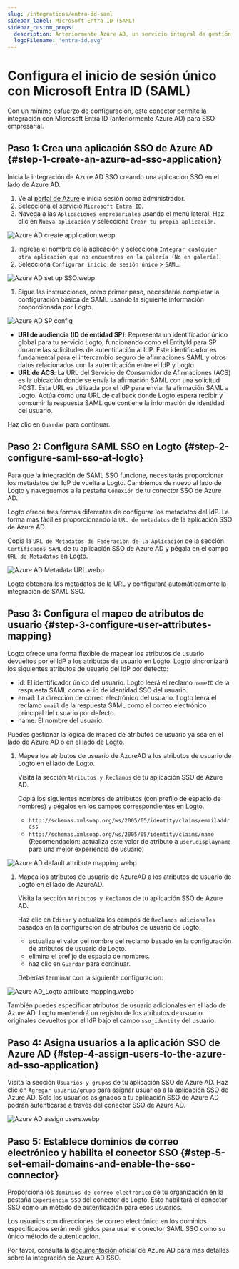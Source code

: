 ```yaml
---
slug: /integrations/entra-id-saml
sidebar_label: Microsoft Entra ID (SAML)
sidebar_custom_props:
  description: Anteriormente Azure AD, un servicio integral de gestión de identidades basado en la nube.
  logoFilename: 'entra-id.svg'
---
```



# Configura el inicio de sesión único con Microsoft Entra ID (SAML)

Con un mínimo esfuerzo de configuración, este conector permite la integración con Microsoft Entra ID (anteriormente Azure AD) para SSO empresarial.

<GuideTip />

## Paso 1: Crea una aplicación SSO de Azure AD \{#step-1-create-an-azure-ad-sso-application}

Inicia la integración de Azure AD SSO creando una aplicación SSO en el lado de Azure AD.

1. Ve al [portal de Azure](https://portal.azure.com/) e inicia sesión como administrador.
2. Selecciona el servicio `Microsoft Entra ID`.
3. Navega a las `Aplicaciones empresariales` usando el menú lateral. Haz clic en `Nueva aplicación` y selecciona `Crear tu propia aplicación`.

![Azure AD create application.webp](./assets/azure_ad_create_application.webp)

1. Ingresa el nombre de la aplicación y selecciona `Integrar cualquier otra aplicación que no encuentres en la galería (No en galería)`.
2. Selecciona `Configurar inicio de sesión único` > `SAML`.

![Azure AD set up SSO.webp](./assets/azure_ad_set_up_single_sign_on.webp)

1. Sigue las instrucciones, como primer paso, necesitarás completar la configuración básica de SAML usando la siguiente información proporcionada por Logto.

![Azure AD SP config](./assets/azure_ad_sp_config.webp)

- **URI de audiencia (ID de entidad SP)**: Representa un identificador único global para tu servicio Logto, funcionando como el EntityId para SP durante las solicitudes de autenticación al IdP. Este identificador es fundamental para el intercambio seguro de afirmaciones SAML y otros datos relacionados con la autenticación entre el IdP y Logto.
- **URL de ACS**: La URL del Servicio de Consumidor de Afirmaciones (ACS) es la ubicación donde se envía la afirmación SAML con una solicitud POST. Esta URL es utilizada por el IdP para enviar la afirmación SAML a Logto. Actúa como una URL de callback donde Logto espera recibir y consumir la respuesta SAML que contiene la información de identidad del usuario.

Haz clic en `Guardar` para continuar.

## Paso 2: Configura SAML SSO en Logto \{#step-2-configure-saml-sso-at-logto}

Para que la integración de SAML SSO funcione, necesitarás proporcionar los metadatos del IdP de vuelta a Logto. Cambiemos de nuevo al lado de Logto y naveguemos a la pestaña `Conexión` de tu conector SSO de Azure AD.

Logto ofrece tres formas diferentes de configurar los metadatos del IdP. La forma más fácil es proporcionando la `URL de metadatos` de la aplicación SSO de Azure AD.

Copia la `URL de Metadatos de Federación de la Aplicación` de la sección `Certificados SAML` de tu aplicación SSO de Azure AD y pégala en el campo `URL de Metadatos` en Logto.

![Azure AD Metadata URL.webp](./assets/azure_ad_metadata_url.webp)

Logto obtendrá los metadatos de la URL y configurará automáticamente la integración de SAML SSO.

## Paso 3: Configura el mapeo de atributos de usuario \{#step-3-configure-user-attributes-mapping}

Logto ofrece una forma flexible de mapear los atributos de usuario devueltos por el IdP a los atributos de usuario en Logto. Logto sincronizará los siguientes atributos de usuario del IdP por defecto:

- id: El identificador único del usuario. Logto leerá el reclamo `nameID` de la respuesta SAML como el id de identidad SSO del usuario.
- email: La dirección de correo electrónico del usuario. Logto leerá el reclamo `email` de la respuesta SAML como el correo electrónico principal del usuario por defecto.
- name: El nombre del usuario.

Puedes gestionar la lógica de mapeo de atributos de usuario ya sea en el lado de Azure AD o en el lado de Logto.

1. Mapea los atributos de usuario de AzureAD a los atributos de usuario de Logto en el lado de Logto.

   Visita la sección `Atributos y Reclamos` de tu aplicación SSO de Azure AD.

   Copia los siguientes nombres de atributos (con prefijo de espacio de nombres) y pégalos en los campos correspondientes en Logto.

   - `http://schemas.xmlsoap.org/ws/2005/05/identity/claims/emailaddress`
   - `http://schemas.xmlsoap.org/ws/2005/05/identity/claims/name` (Recomendación: actualiza este valor de atributo a `user.displayname` para una mejor experiencia de usuario)

![Azure AD default attribute mapping.webp](./assets/azure_ad_default_attribute_mapping.webp)

1. Mapea los atributos de usuario de AzureAD a los atributos de usuario de Logto en el lado de AzureAD.

   Visita la sección `Atributos y Reclamos` de tu aplicación SSO de Azure AD.

   Haz clic en `Editar` y actualiza los campos de `Reclamos adicionales` basados en la configuración de atributos de usuario de Logto:

   - actualiza el valor del nombre del reclamo basado en la configuración de atributos de usuario de Logto.
   - elimina el prefijo de espacio de nombres.
   - haz clic en `Guardar` para continuar.

   Deberías terminar con la siguiente configuración:

![Azure AD_Logto attribute mapping.webp](./assets/azure_ad_logto_attribute_mapping.webp)

También puedes especificar atributos de usuario adicionales en el lado de Azure AD. Logto mantendrá un registro de los atributos de usuario originales devueltos por el IdP bajo el campo `sso_identity` del usuario.

## Paso 4: Asigna usuarios a la aplicación SSO de Azure AD \{#step-4-assign-users-to-the-azure-ad-sso-application}

Visita la sección `Usuarios y grupos` de tu aplicación SSO de Azure AD. Haz clic en `Agregar usuario/grupo` para asignar usuarios a la aplicación SSO de Azure AD. Solo los usuarios asignados a tu aplicación SSO de Azure AD podrán autenticarse a través del conector SSO de Azure AD.

![Azure AD assign users.webp](./assets/azure_ad_assign_users.webp)

## Paso 5: Establece dominios de correo electrónico y habilita el conector SSO \{#step-5-set-email-domains-and-enable-the-sso-connector}

Proporciona los `dominios de correo electrónico` de tu organización en la pestaña `Experiencia SSO` del conector de Logto. Esto habilitará el conector SSO como un método de autenticación para esos usuarios.

Los usuarios con direcciones de correo electrónico en los dominios especificados serán redirigidos para usar el conector SAML SSO como su único método de autenticación.

Por favor, consulta la [documentación](https://learn.microsoft.com/en-us/entra/identity/enterprise-apps/add-application-portal-setup-sso) oficial de Azure AD para más detalles sobre la integración de Azure AD SSO.
